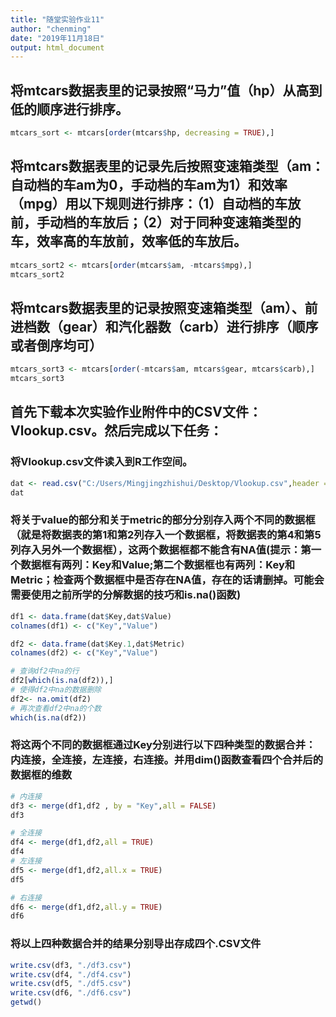 ```yaml
---
title: "随堂实验作业11"
author: "chenming"
date: "2019年11月18日"
output: html_document
---
```


## 将mtcars数据表里的记录按照“马力”值（hp）从高到低的顺序进行排序。
```r
mtcars_sort <- mtcars[order(mtcars$hp, decreasing = TRUE),]
```

## 将mtcars数据表里的记录先后按照变速箱类型（am：自动档的车am为0，手动档的车am为1）和效率（mpg）用以下规则进行排序：（1）自动档的车放前，手动档的车放后；（2）对于同种变速箱类型的车，效率高的车放前，效率低的车放后。
```r
mtcars_sort2 <- mtcars[order(mtcars$am, -mtcars$mpg),]
mtcars_sort2

```


## 将mtcars数据表里的记录按照变速箱类型（am）、前进档数（gear）和汽化器数（carb）进行排序（顺序或者倒序均可）
```r
mtcars_sort3 <- mtcars[order(-mtcars$am, mtcars$gear, mtcars$carb),]
mtcars_sort3
```

## 首先下载本次实验作业附件中的CSV文件：Vlookup.csv。然后完成以下任务：

### 将Vlookup.csv文件读入到R工作空间。
```r
dat <- read.csv("C:/Users/Mingjingzhishui/Desktop/Vlookup.csv",header = TRUE)
dat
```
### 将关于value的部分和关于metric的部分分别存入两个不同的数据框（就是将数据表的第1和第2列存入一个数据框，将数据表的第4和第5列存入另外一个数据框），这两个数据框都不能含有NA值(提示：第一个数据框有两列：Key和Value;第二个数据框也有两列：Key和Metric；检查两个数据框中是否存在NA值，存在的话请删掉。可能会需要使用之前所学的分解数据的技巧和is.na()函数)
```r
df1 <- data.frame(dat$Key,dat$Value)       
colnames(df1) <- c("Key","Value")

df2 <- data.frame(dat$Key.1,dat$Metric)
colnames(df2) <- c("Key","Value") 

# 查询df2中na的行
df2[which(is.na(df2)),]
# 使得df2中na的数据删除
df2<- na.omit(df2)
# 再次查看df2中na的个数
which(is.na(df2))


```

### 将这两个不同的数据框通过Key分别进行以下四种类型的数据合并：内连接，全连接，左连接，右连接。并用dim()函数查看四个合并后的数据框的维数
```r
# 内连接
df3 <- merge(df1,df2 , by = "Key",all = FALSE)
df3

# 全连接
df4 <- merge(df1,df2,all = TRUE)
df4
# 左连接
df5 <- merge(df1,df2,all.x = TRUE)
df5

# 右连接
df6 <- merge(df1,df2,all.y = TRUE)
df6
```

### 将以上四种数据合并的结果分别导出存成四个.CSV文件
```r
write.csv(df3, "./df3.csv")
write.csv(df4, "./df4.csv")
write.csv(df5, "./df5.csv")
write.csv(df6, "./df6.csv")
getwd()
```